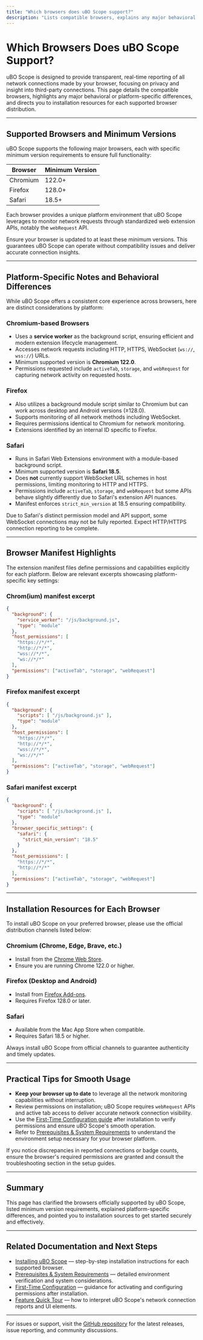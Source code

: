 ```yaml
---
title: "Which browsers does uBO Scope support?"
description: "Lists compatible browsers, explains any major behavioral differences between platforms, and points to installation resources for each supported browser distribution."
---
```


# Which Browsers Does uBO Scope Support?

uBO Scope is designed to provide transparent, real-time reporting of all network connections made by your browser, focusing on privacy and insight into third-party connections. This page details the compatible browsers, highlights any major behavioral or platform-specific differences, and directs you to installation resources for each supported browser distribution.

---

## Supported Browsers and Minimum Versions

uBO Scope supports the following major browsers, each with specific minimum version requirements to ensure full functionality:

| Browser   | Minimum Version |
|-----------|-----------------|
| Chromium  | 122.0+          |
| Firefox   | 128.0+          |
| Safari    | 18.5+           |


Each browser provides a unique platform environment that uBO Scope leverages to monitor network requests through standardized web extension APIs, notably the `webRequest` API.

<Check>
Ensure your browser is updated to at least these minimum versions. This guarantees uBO Scope can operate without compatibility issues and deliver accurate connection insights.
</Check>

---

## Platform-Specific Notes and Behavioral Differences

While uBO Scope offers a consistent core experience across browsers, here are distinct considerations by platform:

### Chromium-based Browsers

- Uses a **service worker** as the background script, ensuring efficient and modern extension lifecycle management.
- Accesses network requests including HTTP, HTTPS, WebSocket (`ws://`, `wss://`) URLs.
- Minimum supported version is **Chromium 122.0**.
- Permissions requested include `activeTab`, `storage`, and `webRequest` for capturing network activity on requested hosts.

### Firefox

- Also utilizes a background module script similar to Chromium but can work across desktop and Android versions (≥128.0).
- Supports monitoring of all network methods including WebSocket.
- Requires permissions identical to Chromium for network monitoring.
- Extensions identified by an internal ID specific to Firefox.

### Safari

- Runs in Safari Web Extensions environment with a module-based background script.
- Minimum supported version is **Safari 18.5**.
- Does **not** currently support WebSocket URL schemes in host permissions, limiting monitoring to HTTP and HTTPS.
- Permissions include `activeTab`, `storage`, and `webRequest` but some APIs behave slightly differently due to Safari's extension API nuances.
- Manifest enforces `strict_min_version` at 18.5 ensuring compatibility.

<Tip>
Due to Safari's distinct permission model and API support, some WebSocket connections may not be fully reported. Expect HTTP/HTTPS connection reporting to be complete.
</Tip>

---

## Browser Manifest Highlights

The extension manifest files define permissions and capabilities explicitly for each platform. Below are relevant excerpts showcasing platform-specific key settings:

### Chrom(ium) manifest excerpt
```json
{
  "background": {
    "service_worker": "/js/background.js",
    "type": "module"
  },
  "host_permissions": [
    "https://*/*",
    "http://*/*",
    "wss://*/*",
    "ws://*/*"
  ],
  "permissions": ["activeTab", "storage", "webRequest"]
}
```

### Firefox manifest excerpt
```json
{
  "background": {
    "scripts": [ "/js/background.js" ],
    "type": "module"
  },
  "host_permissions": [
    "https://*/*",
    "http://*/*",
    "wss://*/*",
    "ws://*/*"
  ],
  "permissions": ["activeTab", "storage", "webRequest"]
}
```

### Safari manifest excerpt
```json
{
  "background": {
    "scripts": [ "/js/background.js" ],
    "type": "module"
  },
  "browser_specific_settings": {
    "safari": {
      "strict_min_version": "18.5"
    }
  },
  "host_permissions": [
    "https://*/*",
    "http://*/*"
  ],
  "permissions": ["activeTab", "storage", "webRequest"]
}
```

---

## Installation Resources for Each Browser

To install uBO Scope on your preferred browser, please use the official distribution channels listed below:

### Chromium (Chrome, Edge, Brave, etc.)
- Install from the [Chrome Web Store](https://chromewebstore.google.com/detail/ubo-scope/bbdpgcaljkaaigfcomhidmneffjjjfgp).
- Ensure you are running Chrome 122.0 or higher.

### Firefox (Desktop and Android)
- Install from [Firefox Add-ons](https://addons.mozilla.org/firefox/addon/ubo-scope/).
- Requires Firefox 128.0 or later.

### Safari
- Available from the Mac App Store when compatible.
- Requires Safari 18.5 or higher.

<Info>
Always install uBO Scope from official channels to guarantee authenticity and timely updates.
</Info>

---

## Practical Tips for Smooth Usage

- **Keep your browser up to date** to leverage all the network monitoring capabilities without interruption.
- Review permissions on installation; uBO Scope requires `webRequest` APIs and active tab access to deliver accurate network connection visibility.
- Use the [First-Time Configuration guide](../getting-started/installation-and-setup/extension-configuration) after installation to verify permissions and ensure uBO Scope's smooth operation.
- Refer to [Prerequisites & System Requirements](../getting-started/installation-and-setup/prerequisites-system-requirements) to understand the environment setup necessary for your browser platform.

<Tip>
If you notice discrepancies in reported connections or badge counts, ensure the browser's required permissions are granted and consult the troubleshooting section in the setup guides.
</Tip>

---

## Summary

This page has clarified the browsers officially supported by uBO Scope, listed minimum version requirements, explained platform-specific differences, and pointed you to installation sources to get started securely and effectively.


---

## Related Documentation and Next Steps

- [Installing uBO Scope](../getting-started/installation-and-setup/installing-ubo-scope) — step-by-step installation instructions for each supported browser.
- [Prerequisites & System Requirements](../getting-started/installation-and-setup/prerequisites-system-requirements) — detailed environment verification and system considerations.
- [First-Time Configuration](../getting-started/installation-and-setup/extension-configuration) — guidance for activating and configuring permissions after installation.
- [Feature Quick Tour](../overview/quick-tour-integration/feature-overview) — how to interpret uBO Scope's network connection reports and UI elements.

---

For issues or support, visit the [GitHub repository](https://github.com/gorhill/uBO-Scope) for the latest releases, issue reporting, and community discussions.